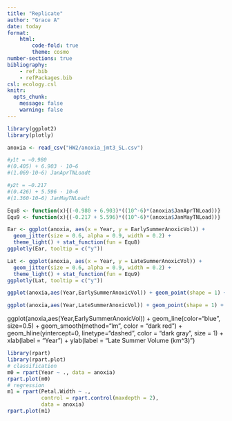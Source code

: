```yaml
---
title: "Replicate"
author: "Grace A"
date: today
format: 
    html:
        code-fold: true
        theme: cosmo
number-sections: true
bibliography: 
    - ref.bib
    - refPackages.bib
csl: ecology.csl
knitr:
  opts_chunk:
    message: false
    warning: false
---
```


```r
library(ggplot2)
library(plotly)

anoxia <- read_csv("HW2/anoxia_jmt3_SL.csv")

#𝑦1t = −0.980
#(0.405) + 6.903 · 10−6
#(1.069·10−6) JanAprTNLoadt

#𝑦2t = −0.217
#(0.426) + 5.596 · 10−6
#(1.360·10−6) JanMa𝑦TNLoadt

Equ8 <- function(x){(-0.980 + 6.903)*((10^-6)*(anoxia$JanAprTNLoad))}
Equ9 <- function(x){(-0.217 + 5.596)*((10^-6)*(anoxia$JanMayTNLoad))}

```



```r
Ear <- ggplot(anoxia, aes(x = Year, y = EarlySummerAnoxicVol)) +
  geom_jitter(size = 0.6, alpha = 0.9, width = 0.2) +
  theme_light() + stat_function(fun = Equ8)
ggplotly(Ear, tooltip = c("y"))

Lat <- ggplot(anoxia, aes(x = Year, y = LateSummerAnoxicVol)) +
  geom_jitter(size = 0.6, alpha = 0.9, width = 0.2) +
  theme_light() + stat_function(fun = Equ9)
ggplotly(Lat, tooltip = c("y"))

ggplot(anoxia,aes(Year,EarlySummerAnoxicVol)) + geom_point(shape = 1) + geom_line(color="black") + xlab(label = "Year") + ylab(label = "Early Summer Volume (km^3)")

ggplot(anoxia,aes(Year,LateSummerAnoxicVol)) + geom_point(shape = 1) + geom_line(color="black") + xlab(label = "Year") + ylab(label = "Late Summer Volume (km^3)")
```


ggplot(anoxia,aes(Year,EarlySummerAnoxicVol)) + geom_line(color="blue", size=0.5) + 
  geom_smooth(method="lm", color = "dark red") + geom_hline(yintercept=0, linetype="dashed", color = "dark gray", size = 1) + xlab(label = "Year") + ylab(label = "Late Summer Volume (km^3)")


```r
library(rpart)
library(rpart.plot)
# classification
m0 = rpart(Year ~ ., data = anoxia)
rpart.plot(m0)
# regression
m1 = rpart(Petal.Width ~ ., 
           control = rpart.control(maxdepth = 2),
           data = anoxia)
rpart.plot(m1)
```